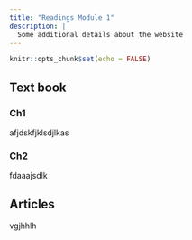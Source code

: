```yaml
---
title: "Readings Module 1"
description: |
  Some additional details about the website
---
```


```r
knitr::opts_chunk$set(echo = FALSE)
```

## Text book

### Ch1

afjdskfjklsdjlkas


### Ch2


fdaaajsdlk

## Articles

vgjhhlh
